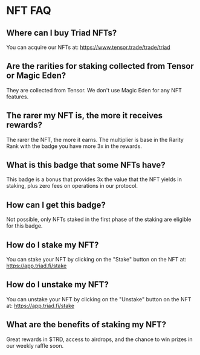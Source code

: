 
# NFT FAQ

## Where can I buy Triad NFTs?

You can acquire our NFTs at: https://www.tensor.trade/trade/triad

## Are the rarities for staking collected from Tensor or Magic Eden?

They are collected from Tensor. We don't use Magic Eden for any NFT features.

## The rarer my NFT is, the more it receives rewards?

The rarer the NFT, the more it earns. The multiplier is base in the Rarity Rank with the badge you have more 3x in the rewards.

## What is this badge that some NFTs have?

This badge is a bonus that provides 3x the value that the NFT yields in staking, plus zero fees on operations in our protocol.

## How can I get this badge?

Not possible, only NFTs staked in the first phase of the staking are eligible for this badge.

## How do I stake my NFT?

You can stake your NFT by clicking on the "Stake" button on the NFT at: https://app.triad.fi/stake

## How do I unstake my NFT?

You can unstake your NFT by clicking on the "Unstake" button on the NFT at: https://app.triad.fi/stake

## What are the benefits of staking my NFT?

Great rewards in $TRD, access to airdrops, and the chance to win prizes in our weekly raffle soon.
